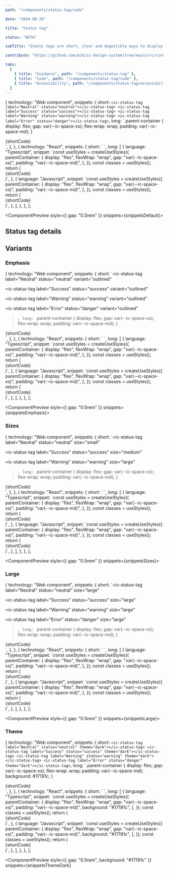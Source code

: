 ```yaml
---
path: "/components/status-tag/code"

date: "2024-08-29"

title: "Status tag"

status: "BETA"

subTitle: "Status tags are short, clear and digestible ways to display the status of something on the page."

contribute: "https://github.com/mi6/ic-design-system/tree/main/src/content/structured/components/status-tag"

tabs:
  [
    { title: "Guidance", path: "/components/status-tag" },
    { title: "Code", path: "/components/status-tag/code" },
    { title: "Accessibility", path: "/components/status-tag/accessibility" },
  ]
---
```



  {
    technology: "Web component",
    snippets: {
      short: `<ic-status-tag label="Neutral" status="neutral"></ic-status-tag>
<ic-status-tag label="Success" status="success"></ic-status-tag>
<ic-status-tag label="Warning" status="warning"></ic-status-tag>
<ic-status-tag label="Error" status="danger"></ic-status-tag>`,
      long: `.parent-container {
      display: flex;
      gap: var(--ic-space-xs);
      flex-wrap: wrap;
      padding: var(--ic-space-md);
    }
  </style>
  <body>
    <div class="parent-container">
      {shortCode}
    </div>`,
    },
  },
  {
    technology: "React",
    snippets: {
      short: `<IcStatusTag label="Neutral" status="neutral"/>
<IcStatusTag label="Success" status="success"/>
<IcStatusTag label="Warning" status="warning"/>
<IcStatusTag label="Error" status="danger"/>`,
      long: [
        {
          language: "Typescript",
          snippet: `const useStyles = createUseStyles({
  parentContainer: {
    display: "flex",
    flexWrap: "wrap",
    gap: "var(--ic-space-xs)",
    padding: "var(--ic-space-md)",
  },
});
const classes = useStyles();
return (
  <div className={classes.parentContainer}>
    {shortCode}
  </div>
)`,
        },
        {
          language: "Javascript",
          snippet: `const useStyles = createUseStyles({
  parentContainer: {
    display: "flex",
    flexWrap: "wrap",
    gap: "var(--ic-space-xs)",
    padding: "var(--ic-space-md)",
  },
});
const classes = useStyles();
return (
  <div className={classes.parentContainer}>
    {shortCode}
  </div>
)`,
        },
      ],
    },
  },
];

<ComponentPreview style={{ gap: "0.5rem" }} snippets={snippetsDefault}>
  <IcStatusTag label="Neutral" status="neutral" />
  <IcStatusTag label="Success" status="success" />
  <IcStatusTag label="Warning" status="warning" />
  <IcStatusTag label="Error" status="danger" />
</ComponentPreview>

## Status tag details

<ComponentDetails component="ic-status-tag" />

## Variants

### Emphasis

  {
    technology: "Web component",
    snippets: {
      short: `<ic-status-tag
  label="Neutral"
  status="neutral"
  variant="outlined"
></ic-status-tag>
<ic-status-tag
  label="Success"
  status="success"
  variant="outlined"
></ic-status-tag>
<ic-status-tag
  label="Warning"
  status="warning"
  variant="outlined"
></ic-status-tag>
<ic-status-tag
  label="Error"
  status="danger"
  variant="outlined"
></ic-status-tag>`,
      long: `.parent-container {
      display: flex;
      gap: var(--ic-space-xs);
      flex-wrap: wrap;
      padding: var(--ic-space-md);
    }
  </style>
  <body>
    <div class="parent-container">
      {shortCode}
    </div>`,
    },
  },
  {
    technology: "React",
    snippets: {
      short: `<IcStatusTag label="Neutral" status="neutral" variant="outlined" />
<IcStatusTag label="Success" status="success" variant="outlined" />
<IcStatusTag label="Warning" status="warning" variant="outlined" />
<IcStatusTag label="Error" status="danger" variant="outlined" />`,
      long: [
        {
          language: "Typescript",
          snippet: `const useStyles = createUseStyles({
  parentContainer: {
    display: "flex",
    flexWrap: "wrap",
    gap: "var(--ic-space-xs)",
    padding: "var(--ic-space-md)",
  },
});
const classes = useStyles();
return (
  <div className={classes.parentContainer}>
    {shortCode}
  </div>
)`,
        },
        {
          language: "Javascript",
          snippet: `const useStyles = createUseStyles({
  parentContainer: {
    display: "flex",
    flexWrap: "wrap",
    gap: "var(--ic-space-xs)",
    padding: "var(--ic-space-md)",
  },
});
const classes = useStyles();
return (
  <div className={classes.parentContainer}>
    {shortCode}
  </div>
)`,
        },
      ],
    },
  },
];

<ComponentPreview style={{ gap: "0.5rem" }} snippets={snippetsEmphasis}>
  <IcStatusTag label="Neutral" status="neutral" variant="outlined" />
  <IcStatusTag label="Success" status="success" variant="outlined" />
  <IcStatusTag label="Warning" status="warning" variant="outlined" />
  <IcStatusTag label="Error" status="danger" variant="outlined" />
</ComponentPreview>

### Sizes

  {
    technology: "Web component",
    snippets: {
      short: `<ic-status-tag
  label="Neutral"
  status="neutral"
  size="small"
></ic-status-tag>
<ic-status-tag
  label="Success"
  status="success"
  size="medium"
></ic-status-tag>
<ic-status-tag
  label="Warning"
  status="warning"
  size="large"
></ic-status-tag>`,
      long: `.parent-container {
      display: flex;
      gap: var(--ic-space-xs);
      flex-wrap: wrap;
      padding: var(--ic-space-md);
    }
  </style>
  <body>
    <div class="parent-container">
      {shortCode}
    </div>`,
    },
  },
  {
    technology: "React",
    snippets: {
      short: `<IcStatusTag label="Neutral" status="neutral" size="small" />
<IcStatusTag label="Success" status="success" size="medium" />
<IcStatusTag label="Warning" status="warning" size="large" />`,
      long: [
        {
          language: "Typescript",
          snippet: `const useStyles = createUseStyles({
  parentContainer: {
    display: "flex",
    flexWrap: "wrap",
    gap: "var(--ic-space-xs)",
    padding: "var(--ic-space-md)",
  },
});
const classes = useStyles();
return (
  <div className={classes.parentContainer}>
    {shortCode}
  </div>
)`,
        },
        {
          language: "Javascript",
          snippet: `const useStyles = createUseStyles({
  parentContainer: {
    display: "flex",
    flexWrap: "wrap",
    gap: "var(--ic-space-xs)",
    padding: "var(--ic-space-md)",
  },
});
const classes = useStyles();
return (
  <div className={classes.parentContainer}>
    {shortCode}
  </div>
)`,
        },
      ],
    },
  },
];

<ComponentPreview style={{ gap: "0.5rem" }} snippets={snippetsSizes}>
  <IcStatusTag label="Neutral" status="neutral" size="small" />
  <IcStatusTag label="Success" status="success" />
  <IcStatusTag label="Warning" status="warning" size="large" />
</ComponentPreview>

### Large

  {
    technology: "Web component",
    snippets: {
      short: `<ic-status-tag
  label="Neutral"
  status="neutral"
  size="large"
></ic-status-tag>
<ic-status-tag
  label="Success"
  status="success"
  size="large"
></ic-status-tag>
<ic-status-tag
  label="Warning"
  status="warning"
  size="large"
></ic-status-tag>
<ic-status-tag
  label="Error" 
  status="danger" 
  size="large"
></ic-status-tag>`,
      long: `.parent-container {
      display: flex;
      gap: var(--ic-space-xs);
      flex-wrap: wrap;
      padding: var(--ic-space-md);
    }
  </style>
  <body>
    <div class="parent-container">
      {shortCode}
    </div>`,
    },
  },
  {
    technology: "React",
    snippets: {
      short: `<IcStatusTag label="Neutral" status="neutral" size="large" />
<IcStatusTag label="Success" status="success" size="large" />
<IcStatusTag label="Warning" status="warning" size="large" />
<IcStatusTag label="Error" status="danger" size="large" />`,
      long: [
        {
          language: "Typescript",
          snippet: `const useStyles = createUseStyles({
  parentContainer: {
    display: "flex",
    flexWrap: "wrap",
    gap: "var(--ic-space-xs)",
    padding: "var(--ic-space-md)",
  },
});
const classes = useStyles();
return (
  <div className={classes.parentContainer}>
    {shortCode}
  </div>
)`,
        },
        {
          language: "Javascript",
          snippet: `const useStyles = createUseStyles({
  parentContainer: {
    display: "flex",
    flexWrap: "wrap",
    gap: "var(--ic-space-xs)",
    padding: "var(--ic-space-md)",
  },
});
const classes = useStyles();
return (
  <div className={classes.parentContainer}>
    {shortCode}
  </div>
)`,
        },
      ],
    },
  },
];

<ComponentPreview style={{ gap: "0.5rem" }} snippets={snippetsLarge}>
  <IcStatusTag label="Neutral" status="neutral" size="large" />
  <IcStatusTag label="Success" status="success" size="large" />
  <IcStatusTag label="Warning" status="warning" size="large" />
  <IcStatusTag label="Error" status="danger" size="large" />
</ComponentPreview>

### Theme

  {
    technology: "Web component",
    snippets: {
      short: `<ic-status-tag label="Neutral" status="neutral" theme="dark"></ic-status-tag>
<ic-status-tag label="Success" status="success" theme="dark"></ic-status-tag>
<ic-status-tag label="Warning" status="warning" theme="dark"></ic-status-tag>
<ic-status-tag label="Error" status="danger" theme="dark"></ic-status-tag>`,
      long: `.parent-container {
      display: flex;
      gap: var(--ic-space-xs);
      flex-wrap: wrap;
      padding: var(--ic-space-md);
      background: #17191c;
    }
  </style>
  <body>
    <div class="parent-container">
      {shortCode}
    </div>`,
    },
  },
  {
    technology: "React",
    snippets: {
      short: `<IcStatusTag label="Neutral" status="neutral"/>
<IcStatusTag label="Success" status="success" theme="dark" />
<IcStatusTag label="Warning" status="warning" theme="dark" />
<IcStatusTag label="Error" status="danger" theme="dark" />`,
      long: [
        {
          language: "Typescript",
          snippet: `const useStyles = createUseStyles({
  parentContainer: {
    display: "flex",
    flexWrap: "wrap",
    gap: "var(--ic-space-xs)",
    padding: "var(--ic-space-md)",
    background: "#17191c",
  },
});
const classes = useStyles();
return (
  <div className={classes.parentContainer}>
    {shortCode}
  </div>
)`,
        },
        {
          language: "Javascript",
          snippet: `const useStyles = createUseStyles({
  parentContainer: {
    display: "flex",
    flexWrap: "wrap",
    gap: "var(--ic-space-xs)",
    padding: "var(--ic-space-md)",
    background: "#17191c",
  },
});
const classes = useStyles();
return (
  <div className={classes.parentContainer}>
    {shortCode}
  </div>
)`,
        },
      ],
    },
  },
];

<ComponentPreview
  style={{ gap: "0.5rem", background: "#17191c" }}
  snippets={snippetsThemeDark}
>
  <IcStatusTag label="Neutral" status="neutral" theme="dark" />
  <IcStatusTag label="Success" status="success" theme="dark" />
  <IcStatusTag label="Warning" status="warning" theme="dark" />
  <IcStatusTag label="Error" status="danger" theme="dark" />
</ComponentPreview>
